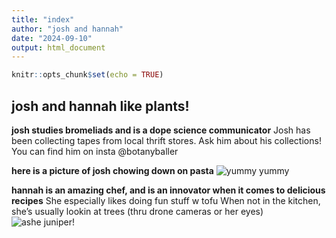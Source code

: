 ```yaml
---
title: "index"
author: "josh and hannah"
date: "2024-09-10"
output: html_document
---
```


```r
knitr::opts_chunk$set(echo = TRUE)
```

## josh and hannah like plants!

**josh studies bromeliads and is a dope science communicator**
Josh has been collecting tapes from local thrift stores. Ask him about his collections!
You can find him on insta @botanyballer

**here is a picture of josh chowing down on pasta**
![yummy yummy](images/joshblock1.jpeg)

**hannah is an amazing chef, and is an innovator when it comes to delicious recipes**
She especially likes doing fun stuff w tofu
When not in the kitchen, she's usually lookin at trees (thru drone cameras or her eyes)
![ashe juniper!](images/IMG_2168.jpg)




